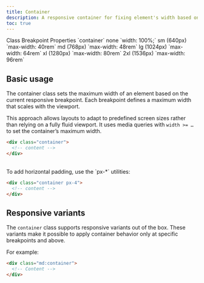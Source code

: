 ```yaml
---
title: Container
description: A responsive container for fixing element's width based on current breakpoints.
toc: true
---
```


<HbTable className='container'>
  <tr>
    <th>Class</th>
    <th>Breakpoint</th>
    <th>Properties</th>
  </tr>
  <tr>
    <td class='align-top' rowspan='6'>`container`</td>
    <td>none</td>
    <td>`width: 100%;`</td>
  </tr>
  <tr>
    <td>sm (640px)</td>
    <td>`max-width: 40rem`</td>
  </tr>
  <tr>
    <td>md (768px)</td>
    <td>`max-width: 48rem`</td>
  </tr>
  <tr>
    <td>lg (1024px)</td>
    <td>`max-width: 64rem`</td>
  </tr>
  <tr>
    <td>xl (1280px)</td>
    <td>`max-width: 80rem`</td>
  </tr>
  <tr>
    <td>2xl (1536px)</td>
    <td>`max-width: 96rem`</td>
  </tr>
</HbTable>

## Basic usage

The container class sets the maximum width of an element based on the current responsive breakpoint. Each breakpoint defines a maximum width that scales with the viewport.

This approach allows layouts to adapt to predefined screen sizes rather than relying on a fully fluid viewport. It uses media queries with `width >= …` to set the container’s maximum width.

```html
<div class="container">
  <!-- content -->
</div>
```
<br/>
To add horizontal padding, use the `px-*` utilities:

```html
<div class="container px-4">
  <!-- content -->
</div>
```

## Responsive variants

The `container` class supports responsive variants out of the box. These variants make it possible to apply container behavior only at specific breakpoints and above.

For example:

```html
<div class="md:container">
  <!-- Content -->
</div>
```